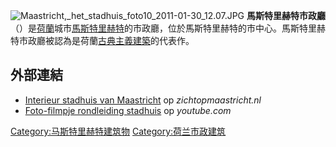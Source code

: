 [[File:Maastricht,_het_stadhuis_foto10_2011-01-30_12.07.JPG|thumb]]
'''馬斯特里赫特市政廳'''（{{lang-nl|Stadhuis van Maastricht}}）是[[荷蘭|荷蘭]]城市[[馬斯特里赫特|馬斯特里赫特]]的市政廳，位於馬斯特里赫特的市中心。馬斯特里赫特市政廳被認為是荷蘭[[古典主義建築|古典主義建築]]的代表作。

==外部連結==
* [http://www.zichtopmaastricht.nl/tekst/onderwerpen/stadhuis_interieur/dossier/uitgebreide_tekst Interieur stadhuis van Maastricht] op ''zichtopmaastricht.nl''
* [https://www.youtube.com/watch?v=KVL_e9F-XYU Foto-filmpje rondleiding stadhuis] op ''youtube.com''

[[Category:马斯特里赫特建筑物|Category:马斯特里赫特建筑物]]
[[Category:荷兰市政建筑|Category:荷兰市政建筑]]